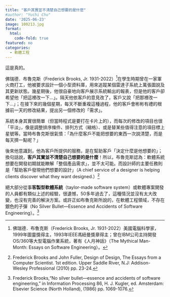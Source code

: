 ```yaml
---
title: "客戶其實並不清楚自己想要的是什麼"
#author: "Yuchi Chu"
date: '2025-06-23'
image: 100213.jpg
format: 
  html:
    code-fold: true
featured: no
categories:
  - 軟體工程
---
```


這是真的。

佛瑞德．布魯克斯（Frederick Brooks, Jr. 1931-2022）[^1]在學生時期曾在一家軍火商打工，他被要求設計一個小型資料庫，用來追蹤某個雷達子系統上萬張圖說及其更新狀態。幾星期後，他很自豪地向客戶展示系統輸出的報表，但是他的客戶卻希望他「把這裡改一下…」。隔天他依客戶的意見改了，客戶又說「把那裡改一下…」；在接下來的幾個星期，每天不斷重複這種過程，他的客戶會彬彬有禮的根據前一天的修改結果，提出另一個修改的「需求」。

[^1]: 佛瑞德．布魯克斯（Frederick Brooks, Jr. 1931-2022）美國電腦科學家，1999年圖靈獎得主，1993年IEEE馮紐曼獎章得主；曾在IBM公司主持開發OS/360等大型電腦作業系統，著有《人月神話》（The Mythical Man-Month: Essays on Software Engineering）。

系統本身其實很簡單（但當時程式是要打在卡片上的），而每次的修改的項目也很「平淡」，像是調整排序條件、排列方式（縮格）、或是替某些值得注意的項目標上星號等。當時布魯克斯很氣憤：「為什麼客戶不能把想要的東西一次說清楚，而是每天擠一點呢？」

後來他意識到，他為客戶所提供的服務，是在幫助客戶「決定什麼是他想要的」；換句話說，**客戶其實並不清楚自己想要的是什麼**！所以，布魯克斯認為：軟體系統想要在開發初期就能瞭解「整個產品需求」，並不太可能。而設計師的主要任務則是「幫助客戶發現他們想要的設計」（A chief service of a designer is helping clients discover what they want designed.）[^2]

[^2]: Frederick Brooks and John Fuller, Design of Design, The Essays from a Computer Scientist. 1st edition. Upper Saddle River, N.J: Addison-Wesley Professional (2010) pp. 23-24.

絕大部分從事**客製型軟體系統**（taylor-made software system）或軟體專案開發的人員都有類似上述的經驗，很遺憾，50多年過去了，這種情況並沒有太大改變，也沒有完善的解決方案。或許正如布魯克斯所說的，在軟體工程領域，不存在銀色的子彈（No Silver Bullet—Essence and Accidents of Software Engineering）。[^3]

[^3]: Frederick Brooks,"No silver bullet—essence and accidents of software engineering," in Information Processing 86, H. J. Kugler, ed. Amsterdam: Elsevier Science (North Holland), (1986) pp. 1069-1076.
